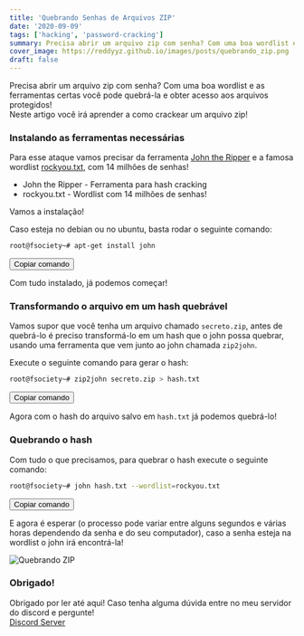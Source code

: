 ```yaml
---
title: 'Quebrando Senhas de Arquivos ZIP'
date: '2020-09-09'
tags: ['hacking', 'password-cracking']
summary: Precisa abrir um arquivo zip com senha? Com uma boa wordlist e as ferramentas certas você pode quebrá-la e obter acesso aos arquivos protegidos!
cover_image: https://reddyyz.github.io/images/posts/quebrando_zip.png
draft: false
---
```


Precisa abrir um arquivo zip com senha? Com uma boa wordlist e as ferramentas certas você pode quebrá-la e obter acesso aos arquivos protegidos!<br/>
Neste artigo você irá aprender a como crackear um arquivo zip!

<TOCInline toc={props.toc} asDisclosure />

### Instalando as ferramentas necessárias

Para esse ataque vamos precisar da ferramenta [John the Ripper](https://github.com/openwall/john) e a famosa wordlist [rockyou.txt](https://github.com/praetorian-inc/Hob0Rules/blob/master/wordlists/rockyou.txt.gz?raw=true), com 14 milhões de senhas!

- John the Ripper - Ferramenta para hash cracking
- rockyou.txt - Wordlist com 14 milhões de senhas!

Vamos a instalação!

Caso esteja no debian ou no ubuntu, basta rodar o seguinte comando:
```sh
root@fsociety~# apt-get install john
```
<button class="copy" onClick="copy_to_clip2('apt-get install john')">Copiar comando</button>

Com tudo instalado, já podemos começar!

### Transformando o arquivo em um hash quebrável

Vamos supor que você tenha um arquivo chamado `secreto.zip`, antes de quebrá-lo é preciso transformá-lo em um hash que o john possa quebrar, usando uma ferramenta que vem junto ao john chamada `zip2john`.

Execute o seguinte comando para gerar o hash:
```sh
root@fsociety~# zip2john secreto.zip > hash.txt
```
<button class="copy" onClick="copy_to_clip2('zip2john secreto.zip > hash.txt')">Copiar comando</button>

Agora com o hash do arquivo salvo em `hash.txt` já podemos quebrá-lo!

### Quebrando o hash

Com tudo o que precisamos, para quebrar o hash execute o seguinte comando:
```sh
root@fsociety~# john hash.txt --wordlist=rockyou.txt
```
<button class="copy" onClick="copy_to_clip2('john hash.txt --wordlist=rockyou.txt')">Copiar comando</button>

E agora é esperar (o processo pode variar entre alguns segundos e várias horas dependendo da senha e do seu computador), caso a senha esteja na wordlist o john irá encontrá-la!

![Quebrando ZIP](/images/posts/quebrando_zip.png)

### Obrigado!

Obrigado por ler até aqui! Caso tenha alguma dúvida entre no meu servidor do discord e pergunte!<br/>
[Discord Server](https://discord.gg/v5d3PZ9)
<br/>